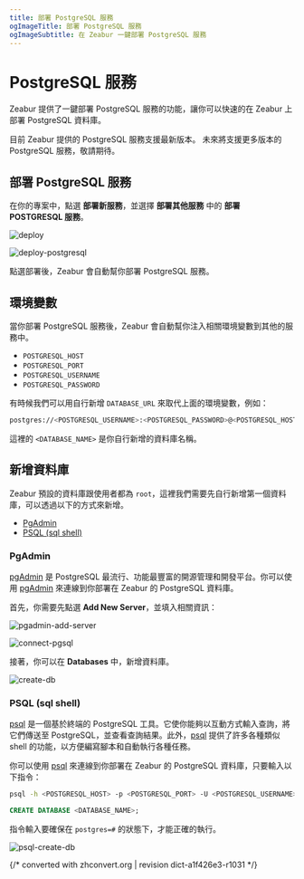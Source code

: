 ```yaml
---
title: 部署 PostgreSQL 服務
ogImageTitle: 部署 PostgreSQL 服務
ogImageSubtitle: 在 Zeabur 一鍵部署 PostgreSQL 服務
---
```



# PostgreSQL 服務

Zeabur 提供了一鍵部署 PostgreSQL 服務的功能，讓你可以快速的在 Zeabur 上部署 PostgreSQL 資料庫。

<Callout type="info" emoji="ℹ️">
  目前 Zeabur 提供的 PostgreSQL 服務支援最新版本。
  未來將支援更多版本的 PostgreSQL 服務，敬請期待。
</Callout>

## 部署 PostgreSQL 服務

在你的專案中，點選 **部署新服務**，並選擇 **部署其他服務** 中的 **部署 POSTGRESQL 服務**。

![deploy](/deploy/common/select-service.en-US.png)

![deploy-postgresql](/databases/deploy-postgresql.zh-TW.png)

點選部署後，Zeabur 會自動幫你部署 PostgreSQL 服務。

## 環境變數

當你部署 PostgreSQL 服務後，Zeabur 會自動幫你注入相關環境變數到其他的服務中。

 - `POSTGRESQL_HOST`
 - `POSTGRESQL_PORT`
 - `POSTGRESQL_USERNAME`
 - `POSTGRESQL_PASSWORD`

有時候我們可以用自行新增 `DATABASE_URL` 來取代上面的環境變數，例如：

```bash copy
postgres://<POSTGRESQL_USERNAME>:<POSTGRESQL_PASSWORD>@<POSTGRESQL_HOST>:<POSTGRESQL_PORT>/<DATABASE_NAME>
```

這裡的 `<DATABASE_NAME>` 是你自行新增的資料庫名稱。

## 新增資料庫

Zeabur 預設的資料庫跟使用者都為 `root`，這裡我們需要先自行新增第一個資料庫，可以透過以下的方式來新增。

 - [PgAdmin](#pgadmin)
 - [PSQL (sql shell)](#psql-sql-shell)

### PgAdmin

[pgAdmin](https://www.pgadmin.org/) 是 PostgreSQL 最流行、功能最豐富的開源管理和開發平台。你可以使用 [pgAdmin](https://www.pgadmin.org/) 來連線到你部署在 Zeabur 的 PostgreSQL 資料庫。

首先，你需要先點選 **Add New Server**，並填入相關資訊：

![pgadmin-add-server](/databases/pgsql/pgadmin-add-server.jpg)

![connect-pgsql](/databases/pgsql/connect-pgsql.png)

接著，你可以在 **Databases** 中，新增資料庫。

![create-db](/databases/pgsql/create-db.png)

### PSQL (sql shell)

[psql](https://www.postgresql.org/docs/current/app-psql.html) 是一個基於終端的 PostgreSQL 工具。它使你能夠以互動方式輸入查詢，將它們傳送至 PostgreSQL，並查看查詢結果。此外，[psql](https://www.postgresql.org/docs/current/app-psql.html) 提供了許多各種類似 shell 的功能，以方便編寫腳本和自動執行各種任務。

你可以使用 [psql](https://www.postgresql.org/docs/current/app-psql.html) 來連線到你部署在 Zeabur 的 PostgreSQL 資料庫，只要輸入以下指令：

```bash copy
psql -h <POSTGRESQL_HOST> -p <POSTGRESQL_PORT> -U <POSTGRESQL_USERNAME> -W
```

```sql copy
CREATE DATABASE <DATABASE_NAME>;
```

指令輸入要確保在 `postgres=#` 的狀態下，才能正確的執行。

![psql-create-db](/databases/pgsql/psql-create-db.png)

{/* converted with zhconvert.org | revision dict-a1f426e3-r1031 */}
